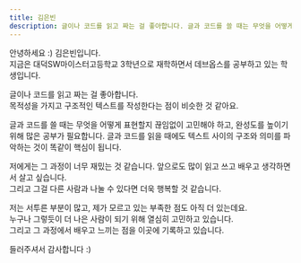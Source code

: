 ```yaml
---
title: 김은빈
description: 글이나 코드를 읽고 짜는 걸 좋아합니다. 글과 코드를 쓸 때는 무엇을 어떻게 표현할지 끊임없이 고민해야 하고, 완성도를 높이기 위해 많은 공부가 필요합니다. 글과 코드를 읽을 때에도 텍스트 사이의 구조와 의미를 파악하는 것이 똑같이 핵심이 됩니다. 앞으로도 많이 읽고 쓰고 배우고 생각하면서 살고 싶습니다. 그리고 그걸 다른 사람과 나눌 수 있다면 더욱 행복할 것 같습니다. 저는 서투른 부분이 많고, 제가 모르고 있는 부족한 점도 아직 더 있는데요. 누구나 그렇듯이 더 나은 사람이 되기 위해 고민하면서 살고 있습니다. 그리고 그 과정에서 배우고 느끼는 점을 이곳에 기록하고 있습니다.
---
```



안녕하세요 :) 김은빈입니다. <br/>
지금은 대덕SW마이스터고등학교 3학년으로 재학하면서 데브옵스를 공부하고 있는 학생입니다.


글이나 코드를 읽고 짜는 걸 좋아합니다. <br/>
목적성을 가지고 구조적인 텍스트를 작성한다는 점이 비슷한 것 같아요.<br/>

글과 코드를 쓸 때는 무엇을 어떻게 표현할지 끊임없이 고민해야 하고, 완성도를 높이기 위해 많은 공부가 필요합니다. 글과 코드를 읽을 때에도 텍스트 사이의 구조와 의미를 파악하는 것이 똑같이 핵심이 됩니다.

저에게는 그 과정이 너무 재밌는 것 같습니다. 앞으로도 많이 읽고 쓰고 배우고 생각하면서 살고 싶습니다. <br/>
그리고 그걸 다른 사람과 나눌 수 있다면 더욱 행복할 것 같습니다.

저는 서투른 부분이 많고, 제가 모르고 있는 부족한 점도 아직 더 있는데요. <br/>
누구나 그렇듯이 더 나은 사람이 되기 위해 열심히 고민하고 있습니다. <br/>
그리고 그 과정에서 배우고 느끼는 점을 이곳에 기록하고 있습니다.

들러주셔서 감사합니다 :)

<div class="h-8"/>

<RecentPosts/>